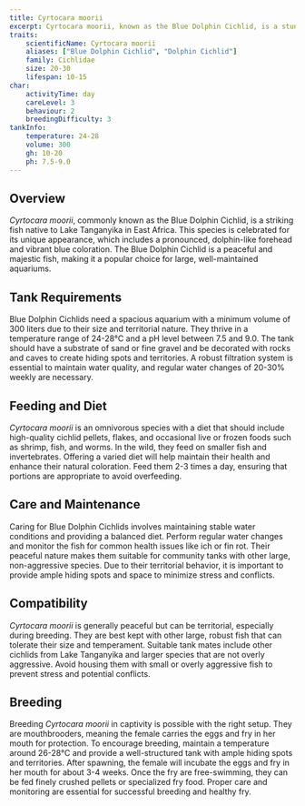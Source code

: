 ```yaml
---
title: Cyrtocara moorii
excerpt: Cyrtocara moorii, known as the Blue Dolphin Cichlid, is a stunning and unique fish from Lake Tanganyika, characterized by its distinctive dolphin-like head and vibrant coloration.
traits:
    scientificName: Cyrtocara moorii
    aliases: ["Blue Dolphin Cichlid", "Dolphin Cichlid"]
    family: Cichlidae
    size: 20-30
    lifespan: 10-15
char:
    activityTime: day
    careLevel: 3
    behaviour: 2
    breedingDifficulty: 3
tankInfo:
    temperature: 24-28
    volume: 300
    gh: 10-20
    ph: 7.5-9.0
---
```


## Overview
*Cyrtocara moorii*, commonly known as the Blue Dolphin Cichlid, is a striking fish native to Lake Tanganyika in East Africa. This species is celebrated for its unique appearance, which includes a pronounced, dolphin-like forehead and vibrant blue coloration. The Blue Dolphin Cichlid is a peaceful and majestic fish, making it a popular choice for large, well-maintained aquariums.

## Tank Requirements
Blue Dolphin Cichlids need a spacious aquarium with a minimum volume of 300 liters due to their size and territorial nature. They thrive in a temperature range of 24-28°C and a pH level between 7.5 and 9.0. The tank should have a substrate of sand or fine gravel and be decorated with rocks and caves to create hiding spots and territories. A robust filtration system is essential to maintain water quality, and regular water changes of 20-30% weekly are necessary.

## Feeding and Diet
*Cyrtocara moorii* is an omnivorous species with a diet that should include high-quality cichlid pellets, flakes, and occasional live or frozen foods such as shrimp, fish, and worms. In the wild, they feed on smaller fish and invertebrates. Offering a varied diet will help maintain their health and enhance their natural coloration. Feed them 2-3 times a day, ensuring that portions are appropriate to avoid overfeeding.

## Care and Maintenance
Caring for Blue Dolphin Cichlids involves maintaining stable water conditions and providing a balanced diet. Perform regular water changes and monitor the fish for common health issues like ich or fin rot. Their peaceful nature makes them suitable for community tanks with other large, non-aggressive species. Due to their territorial behavior, it is important to provide ample hiding spots and space to minimize stress and conflicts.

## Compatibility
*Cyrtocara moorii* is generally peaceful but can be territorial, especially during breeding. They are best kept with other large, robust fish that can tolerate their size and temperament. Suitable tank mates include other cichlids from Lake Tanganyika and larger species that are not overly aggressive. Avoid housing them with small or overly aggressive fish to prevent stress and potential conflicts.

## Breeding
Breeding *Cyrtocara moorii* in captivity is possible with the right setup. They are mouthbrooders, meaning the female carries the eggs and fry in her mouth for protection. To encourage breeding, maintain a temperature around 26-28°C and provide a well-structured tank with ample hiding spots and territories. After spawning, the female will incubate the eggs and fry in her mouth for about 3-4 weeks. Once the fry are free-swimming, they can be fed finely crushed pellets or specialized fry food. Proper care and monitoring are essential for successful breeding and healthy fry.
